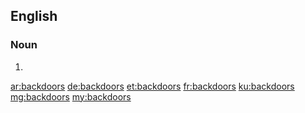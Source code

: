 ==English==

===Noun===
{{head|en}}

# {{plural of|backdoor}}

[[ar:backdoors]]
[[de:backdoors]]
[[et:backdoors]]
[[fr:backdoors]]
[[ku:backdoors]]
[[mg:backdoors]]
[[my:backdoors]]